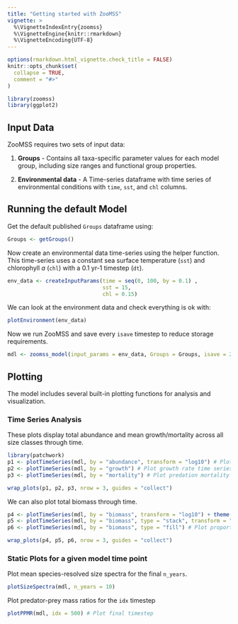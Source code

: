 ```yaml
---
title: "Getting started with ZooMSS"
vignette: >
  %\VignetteIndexEntry{zoomss}
  %\VignetteEngine{knitr::rmarkdown}
  %\VignetteEncoding{UTF-8}
---
```


```r
options(rmarkdown.html_vignette.check_title = FALSE)
knitr::opts_chunk$set(
  collapse = TRUE,
  comment = "#>"
)
```

```r
library(zoomss)
library(ggplot2)
```

## Input Data

ZooMSS requires two sets of input data:

1. **Groups** - Contains all taxa-specific parameter values for each model group, including size ranges and functional group properties.

2. **Environmental data** - A Time-series dataframe with time series of environmental conditions  with `time`, `sst`, and `chl` columns.

## Running the default Model

Get the default published `Groups` dataframe using:

```r
Groups <- getGroups()
```

Now create an environmental data time-series using the helper function. This time-series uses a constant sea surface temperature (`sst`) and chlorophyll *a*  (`chl`) with a 0.1 yr-1 timestep (`dt`). 

```r
env_data <- createInputParams(time = seq(0, 100, by = 0.1) ,
                              sst = 15,
                              chl = 0.15)

```

We can look at the environment data and check everything is ok with: 

```r
plotEnvironment(env_data)
```


Now we run ZooMSS and save every `isave` timestep to reduce storage requirements. 
```r
mdl <- zoomss_model(input_params = env_data, Groups = Groups, isave = 2)

```

## Plotting

The model includes several built-in plotting functions for analysis and visualization.


### Time Series Analysis

These plots display total abundance and mean growth/mortality across all size classes through time.

```r

library(patchwork)
p1 <- plotTimeSeries(mdl, by = "abundance", transform = "log10") # Plot abundance time series
p2 <- plotTimeSeries(mdl, by = "growth") # Plot growth rate time series
p3 <- plotTimeSeries(mdl, by = "mortality") # Plot predation mortality time series

wrap_plots(p1, p2, p3, nrow = 3, guides = "collect")

```


We can also plot total biomass through time.

```r
p4 <- plotTimeSeries(mdl, by = "biomass", transform = "log10") + theme(legend.position = "none") # Plot biomass 
p5 <- plotTimeSeries(mdl, by = "biomass", type = "stack", transform = "log10") # Plot stacked biomass 
p6 <- plotTimeSeries(mdl, by = "biomass", type = "fill") # Plot proportional stacked biomass 

wrap_plots(p4, p5, p6, nrow = 3, guides = "collect")

```


### Static Plots for a given model time point

Plot mean species-resolved size spectra for the final `n_years`.
```r
plotSizeSpectra(mdl, n_years = 10)
```

Plot predator-prey mass ratios for the `idx` timestep
```r
plotPPMR(mdl, idx = 500) # Plot final timestep
```

